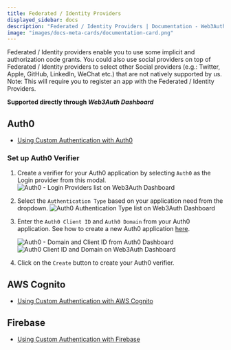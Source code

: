 ```yaml
---
title: Federated / Identity Providers
displayed_sidebar: docs
description: "Federated / Identity Providers | Documentation - Web3Auth"
image: "images/docs-meta-cards/documentation-card.png"
---
```


Federated / Identity providers enable you to use some implicit and authorization code grants. You could also use social providers on top of Federated
/ Identity providers to select other Social providers (e.g.: Twitter, Apple, GitHub, LinkedIn, WeChat etc.) that are not natively supported by us.
Note: This will require you to register an app with the Federated / Identity Providers.

**Supported directly through _Web3Auth Dashboard_**

## Auth0

- [Using Custom Authentication with Auth0](/content-hub/guides/auth0)

### Set up Auth0 Verifier

1. Create a verifier for your Auth0 application by selecting `Auth0` as the Login provider from this modal.
   ![Auth0 - Login Providers list on Web3Auth Dashboard](/dashboard/verifiers/login-providers-list.png)
2. Select the `Authentication Type` based on your application need from the dropdown.
   ![Auth0 Authentication Type list on Web3Auth Dashboard](/dashboard/verifiers/auth0-authentication-type-list.png)
3. Enter the `Auth0 Client ID` and `Auth0 Domain` from your Auth0 application. See how to create a new Auth0 application
   [here](https://auth0.com/docs/quickstart/webapp/).

   ![Auth0 - Domain and Client ID from Auth0 Dashboard](/content-hub/guides/auth0/auth0-guide-clientid.png)
   ![Auth0 Client ID and Domain on Web3Auth Dashboard](/dashboard/verifiers/auth0-verifier.png)

4. Click on the `Create` button to create your Auth0 verifier.

## AWS Cognito

- [Using Custom Authentication with AWS Cognito](/content-hub/guides/cognito)

## Firebase

- [Using Custom Authentication with Firebase](/content-hub/guides/firebase)
